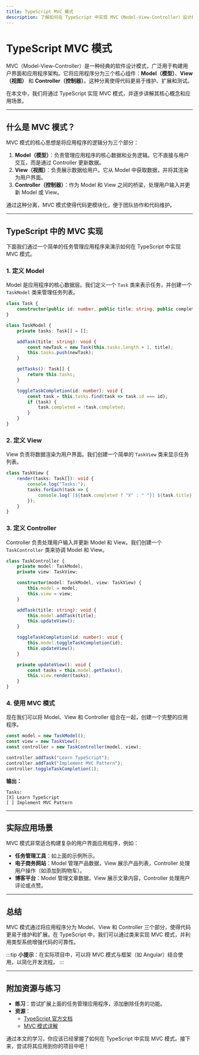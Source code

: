 ```yaml
---
title: TypeScript MVC 模式
description: 了解如何在 TypeScript 中实现 MVC（Model-View-Controller）设计模式，并通过实际案例展示其应用场景。
---
```


# TypeScript MVC 模式

MVC（Model-View-Controller）是一种经典的软件设计模式，广泛用于构建用户界面和应用程序架构。它将应用程序分为三个核心组件：**Model（模型）**、**View（视图）** 和 **Controller（控制器）**。这种分离使得代码更易于维护、扩展和测试。

在本文中，我们将通过 TypeScript 实现 MVC 模式，并逐步讲解其核心概念和应用场景。

---

## 什么是 MVC 模式？

MVC 模式的核心思想是将应用程序的逻辑分为三个部分：

1. **Model（模型）**：负责管理应用程序的核心数据和业务逻辑。它不直接与用户交互，而是通过 Controller 更新数据。
2. **View（视图）**：负责展示数据给用户。它从 Model 中获取数据，并将其渲染为用户界面。
3. **Controller（控制器）**：作为 Model 和 View 之间的桥梁，处理用户输入并更新 Model 或 View。

通过这种分离，MVC 模式使得代码更模块化，便于团队协作和代码维护。

---

## TypeScript 中的 MVC 实现

下面我们通过一个简单的任务管理应用程序来演示如何在 TypeScript 中实现 MVC 模式。

### 1. 定义 Model

Model 是应用程序的核心数据层。我们定义一个 `Task` 类来表示任务，并创建一个 `TaskModel` 类来管理任务列表。

```typescript
class Task {
    constructor(public id: number, public title: string, public completed: boolean = false) {}
}

class TaskModel {
    private tasks: Task[] = [];

    addTask(title: string): void {
        const newTask = new Task(this.tasks.length + 1, title);
        this.tasks.push(newTask);
    }

    getTasks(): Task[] {
        return this.tasks;
    }

    toggleTaskCompletion(id: number): void {
        const task = this.tasks.find(task => task.id === id);
        if (task) {
            task.completed = !task.completed;
        }
    }
}
```

### 2. 定义 View

View 负责将数据渲染为用户界面。我们创建一个简单的 `TaskView` 类来显示任务列表。

```typescript
class TaskView {
    render(tasks: Task[]): void {
        console.log("Tasks:");
        tasks.forEach(task => {
            console.log(`[${task.completed ? "X" : " "}] ${task.title}`);
        });
    }
}
```

### 3. 定义 Controller

Controller 负责处理用户输入并更新 Model 和 View。我们创建一个 `TaskController` 类来协调 Model 和 View。

```typescript
class TaskController {
    private model: TaskModel;
    private view: TaskView;

    constructor(model: TaskModel, view: TaskView) {
        this.model = model;
        this.view = view;
    }

    addTask(title: string): void {
        this.model.addTask(title);
        this.updateView();
    }

    toggleTaskCompletion(id: number): void {
        this.model.toggleTaskCompletion(id);
        this.updateView();
    }

    private updateView(): void {
        const tasks = this.model.getTasks();
        this.view.render(tasks);
    }
}
```

### 4. 使用 MVC 模式

现在我们可以将 Model、View 和 Controller 组合在一起，创建一个完整的应用程序。

```typescript
const model = new TaskModel();
const view = new TaskView();
const controller = new TaskController(model, view);

controller.addTask("Learn TypeScript");
controller.addTask("Implement MVC Pattern");
controller.toggleTaskCompletion(1);
```

**输出：**

```
Tasks:
[X] Learn TypeScript
[ ] Implement MVC Pattern
```

---

## 实际应用场景

MVC 模式非常适合构建复杂的用户界面应用程序，例如：

- **任务管理工具**：如上面的示例所示。
- **电子商务网站**：Model 管理产品数据，View 展示产品列表，Controller 处理用户操作（如添加到购物车）。
- **博客平台**：Model 管理文章数据，View 展示文章内容，Controller 处理用户评论或点赞。

---

## 总结

MVC 模式通过将应用程序分为 Model、View 和 Controller 三个部分，使得代码更易于维护和扩展。在 TypeScript 中，我们可以通过类来实现 MVC 模式，并利用类型系统增强代码的可靠性。

:::tip
**小提示**：在实际项目中，可以将 MVC 模式与框架（如 Angular）结合使用，以简化开发流程。
:::

---

## 附加资源与练习

- **练习**：尝试扩展上面的任务管理应用程序，添加删除任务的功能。
- **资源**：
  - [TypeScript 官方文档](https://www.typescriptlang.org/docs/)
  - [MVC 模式详解](https://en.wikipedia.org/wiki/Model%E2%80%93view%E2%80%93controller)

通过本文的学习，你应该已经掌握了如何在 TypeScript 中实现 MVC 模式。接下来，尝试将其应用到你的项目中吧！